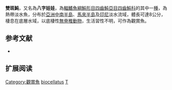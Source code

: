 {{Speciesbox
| name = 雙斑魨
| image = Figure8pufferfish.jpg
| image_width = 250px
| status = LC
| status_system = IUCN3.1 
| genus = Tetraodon
| species = biocellatus
| authority = [[Tirant|Tirant]], 1885
| synonyms = *''Tetrodon biocellatus, Tirant, 1885''
*''Chelonodon biocellatus, Tirant, 1885''
*''Chelonodon ocellata, Steindachner, 1870''
}}
'''雙斑魨'''，又名為'''八字娃娃'''，為[[輻鰭魚綱|輻鰭魚綱]][[魨形目|魨形目]][[四齒魨亞目|四齒魨亞目]][[四齒魨科|四齒魨科]]的其中一[[種|種]]，為熱帶淡水魚，分布於[[亞洲|亞洲]][[中南半島|中南半島]]、[[馬來半島|馬來半島]]及[[印尼|印尼]]淡水流域，體長可達8公分，棲息在底層水域，以底棲性[[無脊椎動物|無脊椎動物]]，生活習性不明，可作為觀賞魚。

==参考文献==
*{{FishBase_species|genus=Tetraodon|species=biocellatus|year=2014|month=3}}

== 扩展阅读 ==
{{refbegin}}
{{wikispecies-inline|Tetraodon biocellatus|雙斑魨}}
{{refend}}
{{Taxonbar|from=Q1971863}}

[[Category:觀賞魚|Category:觀賞魚]]
[[Category:魨屬|biocellatus]]
[[Category:1885年描述的魚類|T]]


{{魚類小作品}}